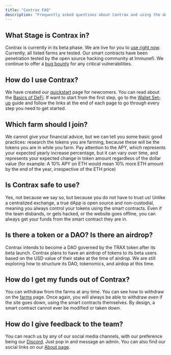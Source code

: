 ```yaml
---
title: "Contrax FAQ"
description: "Frequently asked questions about Contrax and using the dAp."
---
```


## What Stage is Contrax in?

Contrax is currently in its beta phase. We are live for you to [use right now](https://beta.contrax.finance). Currently, all listed farms are tested. Our smart contracts have been penetration tested by the open source hacking community at Immunefi. We continue to offer a [bug bounty](https://immunefi.com/bounty/contrax/) for any critical vulnerabilities.

## How do I use Contrax?

We have created our [quickstart](../start/quickstart) page for newcomers. You can read about the [Basics of DeFi](../info/defi). If want to start from the first step, go to the [Wallet Set-up](../start/wallet-setup) guide and follow the links at the end of each page to go through every step you need to get started.

## Which farm should I join?

We cannot give your financial advice, but we can tell you some basic good practices: research the tokens you are farming, because these will be the tokens you are in while you farm. Pay attention to the APY, which represents your expected yearly increase percentage, but it can vary over time, and represents your expected change in token amount regardless of the dollar value
(for example: A 10% APY on ETH would mean 10% more ETH amount by the end of the year, irrespective of the ETH price)

## Is Contrax safe to use?

Yes, not because we say so, but because you do not have to trust us! Unlike a centralized exchange, a true dApp is open source and non-custodial, meaning you always control your tokens using the smart contracts. Even if the team disbands, or gets hacked, or the website goes offline, you can always get your funds from the smart contract they are in.

## Is there a token or a DAO? Is there an airdrop?

Contrax intends to become a DAO governed by the TRAX token after its beta launch. Contrax plans to have an airdrop of tokens to its beta users based on the USD value of their stake at the time of airdrop.
We are still exploring how to structure its DAO, tokenomics, and airdop at this time.

## How do I get my funds out of Contrax?

You can withdraw from the farms at any time. You can see how to withdraw on the [farms](../contrax-dapp/farms) page. Once again, you will always be able to withdraw even if the site goes down, using the smart contracts themselves. By design, a smart contract cannot ever be modified or taken down.

## How do I give feedback to the team?

You can reach us by any of our social media channels, with our preference being our [Discord](https://discord.gg/rDdvyeWAtt). Just pop in and message an admin. You can also find our social links on our [About page](https://contrax.finance/about).
